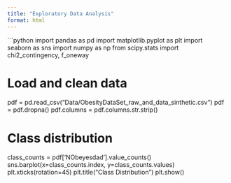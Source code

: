 ```yaml
---
title: "Exploratory Data Analysis"
format: html
---
```


```python
import pandas as pd
import matplotlib.pyplot as plt
import seaborn as sns
import numpy as np
from scipy.stats import chi2_contingency, f_oneway

# Load and clean data
pdf = pd.read_csv("Data/ObesityDataSet_raw_and_data_sinthetic.csv")
pdf = pdf.dropna()
pdf.columns = pdf.columns.str.strip()

# Class distribution
class_counts = pdf['NObeyesdad'].value_counts()
sns.barplot(x=class_counts.index, y=class_counts.values)
plt.xticks(rotation=45)
plt.title("Class Distribution")
plt.show()
